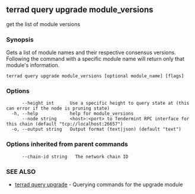 ## terrad query upgrade module_versions

get the list of module versions

### Synopsis

Gets a list of module names and their respective consensus versions.
Following the command with a specific module name will return only
that module's information.

```
terrad query upgrade module_versions [optional module_name] [flags]
```

### Options

```
      --height int      Use a specific height to query state at (this can error if the node is pruning state)
  -h, --help            help for module_versions
      --node string     <host>:<port> to Tendermint RPC interface for this chain (default "tcp://localhost:26657")
  -o, --output string   Output format (text|json) (default "text")
```

### Options inherited from parent commands

```
      --chain-id string   The network chain ID
```

### SEE ALSO

* [terrad query upgrade](terrad_query_upgrade.md)	 - Querying commands for the upgrade module


